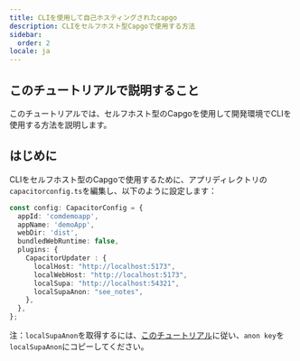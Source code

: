 ```yaml
---
title: CLIを使用して自己ホスティングされたcapgo
description: CLIをセルフホスト型Capgoで使用する方法
sidebar:
  order: 2
locale: ja
---
```


## このチュートリアルで説明すること

このチュートリアルでは、セルフホスト型のCapgoを使用して開発環境でCLIを使用する方法を説明します。

## はじめに

CLIをセルフホスト型のCapgoで使用するために、アプリディレクトリの`capacitorconfig.ts`を編集し、以下のように設定します：

```ts
const config: CapacitorConfig = {
  appId: 'comdemoapp',
  appName: 'demoApp',
  webDir: 'dist',
  bundledWebRuntime: false,
  plugins: {
    CapacitorUpdater : {
      localHost: "http://localhost:5173",
      localWebHost: "http://localhost:5173",
      localSupa: "http://localhost:54321",
      localSupaAnon: "see_notes",
    },
  },
};
```

注：`localSupaAnon`を取得するには、[このチュートリアル](/docs/plugin/self-hosted/local-dev/getting-started/)に従い、`anon key`を`localSupaAnon`にコピーしてください。